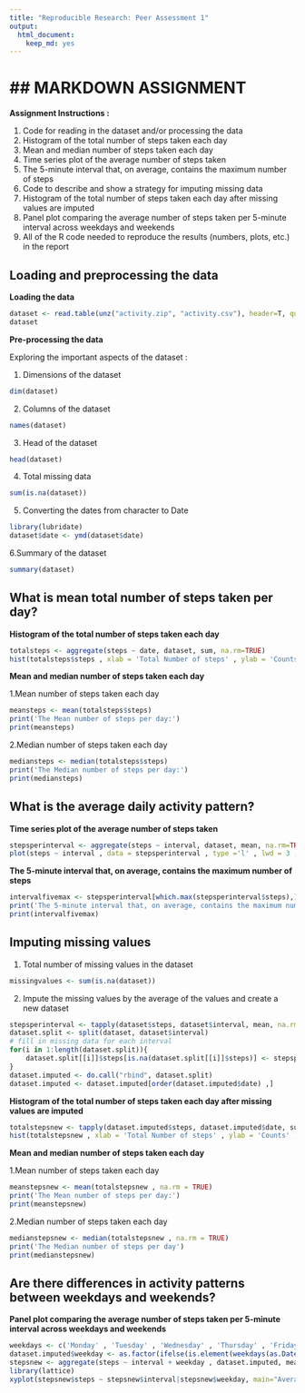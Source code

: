 ```yaml
---
title: "Reproducible Research: Peer Assessment 1"
output: 
  html_document: 
    keep_md: yes
---
```

## **MARKDOWN ASSIGNMENT**
========================

**Assignment Instructions :**

1. Code for reading in the dataset and/or processing the data
2. Histogram of the total number of steps taken each day
3. Mean and median number of steps taken each day
4. Time series plot of the average number of steps taken
5. The 5-minute interval that, on average, contains the maximum number of steps
6. Code to describe and show a strategy for imputing missing data
7. Histogram of the total number of steps taken each day after missing values are imputed
8. Panel plot comparing the average number of steps taken per 5-minute interval across weekdays and weekends
9. All of the R code needed to reproduce the results (numbers, plots, etc.) in the report


## Loading and preprocessing the data
**Loading the data**

```r
dataset <- read.table(unz("activity.zip", "activity.csv"), header=T, quote="\"", sep=",")
dataset
```

**Pre-processing the data**

Exploring the important aspects of the dataset :

1. Dimensions of the dataset

```r
dim(dataset)
```

2. Columns of the dataset

```r
names(dataset)
```

3. Head of the dataset

```r
head(dataset)
```

4. Total missing data

```r
sum(is.na(dataset))
```

5. Converting the dates from character to Date

```r
library(lubridate)
dataset$date <- ymd(dataset$date)
```

6.Summary of the dataset

```r
summary(dataset)
```

## What is mean total number of steps taken per day?
**Histogram of the total number of steps taken each day**

```r
totalsteps <- aggregate(steps ~ date, dataset, sum, na.rm=TRUE)
hist(totalsteps$steps , xlab = 'Total Number of steps' , ylab = 'Counts' , main = 'Histogram of total number of steps', col = 'red')
```

**Mean and median number of steps taken each day**

1.Mean number of steps taken each day

```r
meansteps <- mean(totalsteps$steps)
print('The Mean number of steps per day:')
print(meansteps)
```

2.Median number of steps taken each day

```r
mediansteps <- median(totalsteps$steps)
print('The Median number of steps per day:')
print(mediansteps)
```

## What is the average daily activity pattern?
**Time series plot of the average number of steps taken**

```r
stepsperinterval <- aggregate(steps ~ interval, dataset, mean, na.rm=TRUE)
plot(steps ~ interval , data = stepsperinterval , type ='l' , lwd = 3 ,col='blue')
```

**The 5-minute interval that, on average, contains the maximum number of steps**

```r
intervalfivemax <- stepsperinterval[which.max(stepsperinterval$steps),]$interval
print('The 5-minute interval that, on average, contains the maximum number of steps is:')
print(intervalfivemax)
```

## Imputing missing values
1. Total number of missing values in the dataset

```r
missingvalues <- sum(is.na(dataset))
```

2. Impute the missing values by the average of the values and create a new dataset

```r
stepsperinterval <- tapply(dataset$steps, dataset$interval, mean, na.rm = TRUE)
dataset.split <- split(dataset, dataset$interval)
# fill in missing data for each interval
for(i in 1:length(dataset.split)){
    dataset.split[[i]]$steps[is.na(dataset.split[[i]]$steps)] <- stepsperinterval[i]
}
dataset.imputed <- do.call("rbind", dataset.split)
dataset.imputed <- dataset.imputed[order(dataset.imputed$date) ,]
```


**Histogram of the total number of steps taken each day after missing values are imputed**

```r
totalstepsnew <- tapply(dataset.imputed$steps, dataset.imputed$date, sum)
hist(totalstepsnew , xlab = 'Total Number of steps' , ylab = 'Counts' , main = 'Histogram of total number of steps', col = 'red')
```

**Mean and median number of steps taken each day**

1.Mean number of steps taken each day

```r
meanstepsnew <- mean(totalstepsnew , na.rm = TRUE)
print('The Mean number of steps per day:')
print(meanstepsnew)
```

2.Median number of steps taken each day

```r
medianstepsnew <- median(totalstepsnew , na.rm = TRUE)
print('The Median number of steps per day')
print(medianstepsnew)
```

## Are there differences in activity patterns between weekdays and weekends?
**Panel plot comparing the average number of steps taken per 5-minute interval across weekdays and weekends**

```r
weekdays <- c('Monday' , 'Tuesday' , 'Wednesday' , 'Thursday' , 'Friday')
dataset.imputed$weekday <- as.factor(ifelse(is.element(weekdays(as.Date(dataset.imputed$date)),weekdays), "Weekday", "Weekend"))
stepsnew <- aggregate(steps ~ interval + weekday , dataset.imputed, mean)
library(lattice)
xyplot(stepsnew$steps ~ stepsnew$interval|stepsnew$weekday, main="Average Steps per Day by Interval",xlab="Interval", ylab="Steps",layout=c(1,2), type="l") 
```

